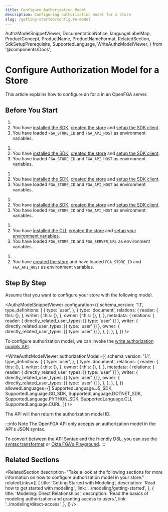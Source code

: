 ```yaml
---
title: Configure Authorization Model
description: Configuring authorization model for a store
slug: /getting-started/configure-model
---
```


  AuthzModelSnippetViewer,
  DocumentationNotice,
  languageLabelMap,
  ProductConcept,
  ProductName,
  ProductNameFormat,
  RelatedSection,
  SdkSetupPrerequisite,
  SupportedLanguage,
  WriteAuthzModelViewer,
} from '@components/Docs';

# Configure Authorization Model for a Store

<DocumentationNotice />

This article explains how to configure an <ProductConcept section="what-is-an-authorization-model" linkName="authorization model" /> for a <ProductConcept section="what-is-a-store" linkName="store" /> in an OpenFGA server.

## Before You Start

<Tabs groupId="languages">
<TabItem value={SupportedLanguage.JS_SDK} label={languageLabelMap.get(SupportedLanguage.JS_SDK)}>

1. <SdkSetupPrerequisite />
2. You have [installed the SDK](./install-sdk.mdx), [created the store](./create-store.mdx) and [setup the SDK client](./setup-sdk-client.mdx).
3. You have loaded `FGA_STORE_ID` and `FGA_API_HOST` as environment variables.

</TabItem>
<TabItem value={SupportedLanguage.GO_SDK} label={languageLabelMap.get(SupportedLanguage.GO_SDK)}>

1. <SdkSetupPrerequisite />
2. You have [installed the SDK](./install-sdk.mdx), [created the store](./create-store.mdx) and [setup the SDK client](./setup-sdk-client.mdx).
3. You have loaded `FGA_STORE_ID` and `FGA_API_HOST` as environment variables.

</TabItem>

<TabItem value={SupportedLanguage.DOTNET_SDK} label={languageLabelMap.get(SupportedLanguage.DOTNET_SDK)}>

1. <SdkSetupPrerequisite />
2. You have [installed the SDK](./install-sdk.mdx), [created the store](./create-store.mdx) and [setup the SDK client](./setup-sdk-client.mdx).
3. You have loaded `FGA_STORE_ID` and `FGA_API_HOST` as environment variables.

</TabItem>

<TabItem value={SupportedLanguage.PYTHON_SDK} label={languageLabelMap.get(SupportedLanguage.PYTHON_SDK)}>

1. <SdkSetupPrerequisite />
2. You have [installed the SDK](./install-sdk.mdx), [created the store](./create-store.mdx) and [setup the SDK client](./setup-sdk-client.mdx).
3. You have loaded `FGA_STORE_ID` and `FGA_API_HOST` as environment variables.

</TabItem>

<TabItem value={SupportedLanguage.CLI} label={languageLabelMap.get(SupportedLanguage.CLI)}>

1. <SdkSetupPrerequisite />
2. You have [installed the CLI](./install-sdk.mdx), [created the store](./create-store.mdx) and [setup your environment variables](./setup-sdk-client.mdx).
3. You have loaded `FGA_STORE_ID` and `FGA_SERVER_URL` as environment variables.

</TabItem>

<TabItem value={SupportedLanguage.CURL} label={languageLabelMap.get(SupportedLanguage.CURL)}>

1. <SdkSetupPrerequisite />
2. You have [created the store](./create-store.mdx) and have loaded `FGA_STORE_ID` and `FGA_API_HOST` as environment variables.

</TabItem>
</Tabs>

## Step By Step

Assume that you want to configure your store with the following model.

<AuthzModelSnippetViewer
  configuration={{
    schema_version: '1.1',
    type_definitions: [
      {
        type: 'user',
      },
      {
        type: 'document',
        relations: {
          reader: {
            this: {},
          },
          writer: {
            this: {},
          },
          owner: {
            this: {},
          },
        },
        metadata: {
          relations: {
            reader: { directly_related_user_types: [{ type: 'user' }] },
            writer: { directly_related_user_types: [{ type: 'user' }] },
            owner: { directly_related_user_types: [{ type: 'user' }] },
          },
        },
      },
    ],
  }}
/>

To configure authorization model, we can invoke the [write authorization models API](/api/service#Authorization%20Models/WriteAuthorizationModel).

<WriteAuthzModelViewer
  authorizationModel={{
    schema_version: '1.1',
    type_definitions: [
      {
        type: 'user',
      },
      {
        type: 'document',
        relations: {
          reader: {
            this: {},
          },
          writer: {
            this: {},
          },
          owner: {
            this: {},
          },
        },
        metadata: {
          relations: {
            reader: { directly_related_user_types: [{ type: 'user' }] },
            writer: { directly_related_user_types: [{ type: 'user' }] },
            owner: { directly_related_user_types: [{ type: 'user' }] },
          },
        },
      },
    ],
  }}
  allowedLanguages={[
    SupportedLanguage.JS_SDK,
    SupportedLanguage.GO_SDK,
    SupportedLanguage.DOTNET_SDK,
    SupportedLanguage.PYTHON_SDK,
    SupportedLanguage.CLI,
    SupportedLanguage.CURL,
  ]}
/>

The API will then return the authorization model ID.

:::info Note
The OpenFGA API only accepts an authorization model in the API&#39;s JSON syntax.

To convert between the API Syntax and the friendly DSL, you can use the
[syntax transformer](https://github.com/openfga/syntax-transformer/) or
[Okta FGA's Playground](https://play.fga.dev).
:::

## Related Sections

<RelatedSection
  description="Take a look at the following sections for more information on how to configure authorization model in your store."
  relatedLinks={[
    {
      title: 'Getting Started with Modeling',
      description: 'Read how to get started with modeling.',
      link: '../modeling/getting-started',
    },
    {
      title: 'Modeling: Direct Relationships',
      description: 'Read the basics of modeling authorization and granting access to users.',
      link: '../modeling/direct-access',
    },
  ]}
/>
